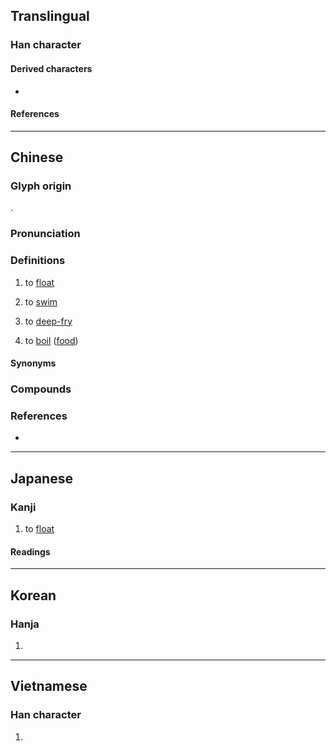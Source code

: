 {{character info}}
==Translingual==

===Han character===
{{Han char|rn=85|rad=水|as=07|sn=10|four=32147|canj=EBND|ids=⿰氵孚}}

====Derived characters====
* {{l|mul|[[𠸷]], [[𬈽]], [[𤂆]], [[𭳄]], [[𪃽]], [[𦷰]], [[𦋵]], [[𮊑]], [[𥰛]], [[㐢]]}}

====References====
{{Han ref|kx=0624.230|dkj=17487|dj=1022.070|hdz=31629.040|uh=6D6E}}

----

==Chinese==
{{zh-forms|alt=鳧}}

===Glyph origin===
{{Han etym}}
{{Han compound|水|孚|c1=s|c2=p|t1=river|ls=psc}}.

===Pronunciation===
{{zh-pron
|m=fú
|ma=y
|m-s=fu2
|dg=фу1
|c=fau4,pou4
|c_note=fau4 - literary; pou4 - vernacular
|c-t=
|g=
|h=pfs=fèu/phò/s:phèu/s:phù/fù
|h_note=fèu, phò, phèu, phù - vernacular; fù - literary
|j=
|mb=
|md=
|mn=phû/hû/twv:hô͘
|mn_note=phû - vernacular; hû - literary
|mn-t=pu5
|w=3vu,3veu
|x=
|mc=y
|oc=y
|cat=v,a
}}

===Definitions===
{{zh-hanzi}}

# to [[float]]
#: {{zh-x|浮 在 水面|'''float''' on (top of) water}}
# to [[swim]]
#: {{zh-x|浮水|to swim}}
# {{lb|zh|Hokkien|Taiwanese Hakka}} to [[deep-fry]]
#: {{zh-alt-inline|烰}}
# {{lb|zh|Hokkien}} to [[boil]] ([[food]])
#: {{zh-alt-inline|烰}}

====Synonyms====
{{zh-dial|炸}}

===Compounds===
{{zh-der|浮報|浮標|浮冰|浮薄|浮財|浮塵|浮沉|浮船塢|浮詞|浮蕩|浮雕|浮吊|浮動|浮動工資制|浮動匯率|浮泛|浮光掠影|浮華|浮滑|浮家泛宅|浮誇|浮浪|浮禮兒|浮力|浮露|浮碼頭|浮面|浮面兒|浮名|浮皮|浮皮兒|浮皮蹭癢|浮皮潦草|浮漂|浮萍|浮淺|浮橋|浮生|浮屍|浮石|浮水|浮說|浮筒|浮頭|浮頭兒|浮屠|浮圖|浮土|浮文|浮現|浮想|浮小麥|浮性|浮言|浮岩|浮豔|浮漾|浮游|浮游生物|浮語虚辭|浮雲|浮躁|浮腫|浮子|心粗氣浮|下浮|人浮於食|不浮|上浮|心浮氣躁|弓影浮杯|囂浮|幽浮|富貴浮雲|人浮於事|浮濫|沉浮|浮簽|浮費|浮瓜避暑|浮鬆|浮借|水浮|浮脆|浮秤|浮世|浮名薄利|浮冒|浮天|浮翠流丹|浮話|浮棚|浮詞曲說|浮語虛辭|浮上心頭|浮炭|浮頭食|浮揚|浮雲蔽日|浮議|浮榮|浮塵子|浮浪人|浮生瞬息|浮瓜沉李|拍浮|浮譽|浮萍大海|浮靡|浮鋪|沉李浮瓜|浮沉船塢|浮棧橋|浮聲切響|浮白|浮囊|浮花浪蕊|漂浮|磁浮火車|浮雲朝露|浮記|浮生若寄|浮士德|浮雲驚龍|浮雲遊子|浮生植物|浮額|浮禮|浮浮|浮梗|浮雲翳日|浮一大白|浮點|玻璃浮雕|浮氣|浮紅|浮生六記|浮沉酒醆|浮想聯翩|浮厝|浮環|浮冗|游辭浮說|懸浮|浮逃|浮辭|浮蟻|浮萍浪梗|浮萍斷梗|浮華世界|浮花|浮而不實|浮空|浮石沉木|浮生若夢|浮生如寄|浮災|浮潛|浮漚|浮水衣|浮梁|浮末|浮收|浮托|浮奢|浮塢|浮圓子|浮名虛譽|浮名虛利|浮利|浮侈|浮世繪|浮上水|流血浮尸|浮槎|懸浮物|浮動領土|暴虐浮躁|打拍浮|浮雲富貴|浮脈|浮來暫去|浮下水|飄浮|與時浮沉|載沉載浮|粗心浮氣|輕浪浮薄|羅浮宮|與世沉浮|虛浮|萍浮|羅浮夢|隨俗浮沉|羅浮山|輕浮|飛揚浮躁|隨世沉浮|飄浮球|隨俗沉浮|陰虛陽浮|輕災浮難|閻浮|與世浮沉|浮山|雲浮|浮板}}

===References===
* {{R:yue:Hanzi}}

{{zh-cat|Elementary}}

----

==Japanese==

===Kanji===
{{ja-kanji|grade=c|rs=水07}}

# to [[float]]

====Readings====
{{ja-readings
|goon=ぶ
|kanon=ふう
|kanyoon=ふ
|kun=う-かぶ, う-かべる, う-かれる, う-く
|nanori=ちか
}}

----

==Korean==

===Hanja===
{{ko-hanja|뜨다|뜰|부}}

# {{hanja form of|부|to [[float]]}}

----

==Vietnamese==

===Han character===
{{vi-readings|reading=phù, nổi|rs=水07}}

# {{rfdef|vi|sort=水07}}